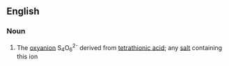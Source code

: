 ==English==

===Noun===
{{wikipedia}}
{{en-noun}}

# {{label|en|inorganic chemistry}} The [[oxyanion]] S<sub>4</sub>O<sub>6</sub><sup>2-</sup> derived from [[tetrathionic acid]]; any [[salt]] containing this ion